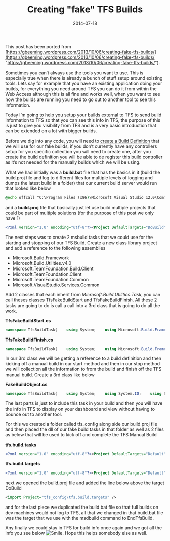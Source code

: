 ﻿---
title: 'Creating "fake" TFS Builds'
date: 2014-07-18
tags: ['VSTS / TFS', 'Adoption Blockers', 'TFS Build']
draft: false
summary: 'This post has been ported from https://gbeeming.wordpress.com/2013/10/06/creating-fake-tfs-builds/.'
---


This post has been ported from [https://gbeeming.wordpress.com/2013/10/06/creating-fake-tfs-builds/](https://gbeeming.wordpress.com/2013/10/06/creating-fake-tfs-builds/ "https://gbeeming.wordpress.com/2013/10/06/creating-fake-tfs-builds/").

Sometimes you can’t always use the tools you want to use. This is especially true when there is already a bunch of stuff setup around existing tools. Lets say for example that you have an existing application doing your builds, for everything you need around TFS you can do it from within the Web Access although this is all fine and works well, when you want to see how the builds are running you need to go out to another tool to see this information.

Today I’m going to help you setup your builds external to TFS to send build information to TFS so that you can see this info in TFS, the purpose of this is just to give you visibility from TFS and is a very basic introduction that can be extended on a lot with bigger builds.

Before we dig into any code, you will need to [create a Build Definition](http://msdn.microsoft.com/en-us/library/ms181716.aspx) that we will use for our fake builds, if you don’t currently have any controllers setup for you specific collection you will need to create one, after you create the build definition you will be able to de register this build controller as it’s not needed for the manually builds which we will be using.

What we had initially was a **build.bat** file that has the basics in it (build the build.proj file and log to different files for multiple levels of logging and dumps the latest build in a folder) that our current build server would run that looked like below

```bat
@echo offcall "C:\Program Files (x86)\Microsoft Visual Studio 12.0\Common7\Tools\VsDevCmd.bat"msbuild build.proj /t:DoBuild /v:d  /fl1 /fl2 /fl3 /fl4 /flp1:logfile=build.log /flp2:logfile=build.errors.log;errorsonly /flp3:logfile=build.warnings.log;warningsonly /flp4:logfile=build.details.log;detailsonly /p:OutputPath=\\GORDON-PC\Demos\drops\TfsFakeBuilds-Latest
```


and a **build.proj** file that basically just let use build multiple projects that could be part of multiple solutions (for the purpose of this post we only have 1)

```xml
<?xml version="1.0" encoding="utf-8"?><Project DefaultTargets="DoBuild" xmlns="http://schemas.microsoft.com/developer/msbuild/2003">  <ItemGroup>    <BuildProject Include="TfsFakeBuilds.sln"/>  </ItemGroup>     <Target Name="DoBuild">    <MSBuild Projects="@(BuildProject)">    </MSBuild>  </Target></Project>
```

The next steps was to create 2 msbuild tasks that we could use for the starting and stopping of our TFS Build. Create a new class library project and add a reference to the following assemblies

- Microsoft.Build.Framework
- Microsoft.Build.Utilities.v4.0
- Microsoft.TeamFoundation.Build.Client
- Microsoft.TeamFoundation.Client
- Microsoft.TeamFoundation.Common
- Microsoft.VisualStudio.Services.Common

Add 2 classes that each inherit from *Microsoft.Build.Utilities.Task*, you can call theses classes TfsFakeBuildStart and TfsFakeBuildFinish. All these 2 tasks are going to do is call a call into a 3rd class that is going to do all the work.

**TfsFakeBuildStart.cs**

```csharp
namespace TfsBuildTask{    using System;    using Microsoft.Build.Framework;    using Microsoft.Build.Utilities;    public class TfsFakeBuildStart : Task    {        [Required]        public string Architecture { get; set; }        [Required]        public string CollectionUri { get; set; }        [Required]        public string Configuration { get; set; }        [Required]        public string DefinitionName { get; set; }        [Required]        public string DetailedLogPath { get; set; }        [Required]        public string DropLocation { get; set; }        [Required]        public string ErrorLogPath { get; set; }        [Required]        public string PathFromBuildRoot { get; set; }        [Required]        public string RegularLogPath { get; set; }        [Required]        public string ServerPath { get; set; }        [Required]        public string TargetNames { get; set; }        [Required]        public string TeamProjectName { get; set; }        [Required]        public string WarningLogPath { get; set; }        public override bool Execute()        {            try            {                base.Log.LogMessage("Tfs Fake Build Starting on '" + this.DefinitionName + "'.");                FakeBuildObject.Instance.Start(this.DetailedLogPath, this.ErrorLogPath, this.WarningLogPath, this.DropLocation, this.RegularLogPath, this.CollectionUri, this.TeamProjectName, this.DefinitionName, this.Configuration, this.PathFromBuildRoot, this.Architecture, this.ServerPath, this.TargetNames);                base.Log.LogMessage("Tfs Fake Build Started on '" + this.DefinitionName + "'.");                return true;            }            catch (Exception ex)            {                base.Log.LogError("Failed to start Fake Build: " + ex);                return false;            }        }        public IBuildEngine BuildEngine { get; set; }        public ITaskHost HostObject { get; set; }    }}
```

**TfsFakeBuildFinish.cs**

```csharp
namespace TfsBuildTask{    using System;    using Microsoft.Build.Framework;    using Microsoft.Build.Utilities;    public class TfsFakeBuildFinish : Task    {        public override bool Execute()        {            try            {                base.Log.LogMessage("Tfs Fake Build Stopping.");                FakeBuildObject.Instance.Stop();                base.Log.LogMessage("Tfs Fake Build Stopped.");                return true;            }            catch(Exception ex)            {                base.Log.LogError("Failed to stop Fake Build: " + ex);                 return false;            }        }        public IBuildEngine BuildEngine { get; set; }        public ITaskHost HostObject { get; set; }    }}
```

In our 3rd class we will be getting a reference to a build definition and then kicking off a manual build in our start method and then in our stop method we will collection all the information to from the build and finish off the TFS manual build. Create a 3rd class like below

**FakeBuildObject.cs**

```csharp
namespace TfsBuildTask{    using System;    using System.IO;    using System.Linq;    using Microsoft.TeamFoundation.Build.Client;    using Microsoft.TeamFoundation.Client;    public class FakeBuildObject    {        private static FakeBuildObject instance;        private string architecture;        private string collectionUri;        private string configuration;        private string definitionName;        private string detailedLogPath;        private string dropLocation;        private string errorLogPath;        private string pathFromBuildRoot;        private string regularLogPath;        private string serverPath;        private string targetNames;        private string teamProjectName;        private string warningLogPath;        private IBuildDefinition buildDefinition;        private IBuildProjectNode buildProjectNode;        private IBuildServer buildServer;        private TfsTeamProjectCollection collection;        private IBuildDetail detail;        private DateTime startTime;        private DateTime endTime;        public static FakeBuildObject Instance        {            get            {                if (instance == null)                {                    instance = new FakeBuildObject();                }                return instance;            }        }        public void Start(string detailedLogPath, string errorLogPath, string warningLogPath, string dropLocation, string regularLogPath, string collectionUri, string teamProjectName, string definitionName, string configuration, string pathFromBuildRoot, string architecture, string serverPath, string targetNames)        {            this.detailedLogPath = detailedLogPath;            this.errorLogPath = errorLogPath;            this.warningLogPath = warningLogPath;            this.dropLocation = dropLocation;            this.regularLogPath = regularLogPath;            this.collectionUri = collectionUri;            this.teamProjectName = teamProjectName;            this.definitionName = definitionName;            this.configuration = configuration;            this.pathFromBuildRoot = pathFromBuildRoot;            this.architecture = architecture;            this.serverPath = serverPath;            this.targetNames = targetNames;            this.startTime = DateTime.Now;            this.collection = TfsTeamProjectCollectionFactory.GetTeamProjectCollection(new Uri(this.collectionUri));            this.buildServer = this.collection.GetService<IBuildServer>();            this.buildDefinition = this.buildServer.GetBuildDefinition(this.teamProjectName, this.definitionName);            this.detail = this.buildDefinition.CreateManualBuild(this.definitionName + " - " + DateTime.Now.ToString("yyyyMMddHHmmss"), this.dropLocation);            this.buildProjectNode = this.detail.Information.AddBuildProjectNode(this.configuration, this.pathFromBuildRoot, this.architecture, this.serverPath, this.startTime, this.targetNames);        }        public void Stop()        {            this.endTime = DateTime.Now;            string[] regularLinesFromLog = ConvertToLines(this.ReadFile(this.regularLogPath));            string[] errorLinesFromLog = ConvertToLines(this.ReadFile(this.errorLogPath));            string[] warningLinesFromLog = ConvertToLines(this.ReadFile(this.warningLogPath));            this.buildProjectNode.CompilationErrors = 0;            this.buildProjectNode.CompilationWarnings = 0;            DateTime nextMessageLogTime = this.startTime;            int timeBetweenMessages = Convert.ToInt32((this.endTime - this.startTime).TotalMilliseconds / regularLinesFromLog.Length);            foreach (string line in regularLinesFromLog)            {                if (!string.IsNullOrEmpty(line))                {                    if (errorLinesFromLog.Contains(line))                    {                        this.buildProjectNode.Node.Children.AddBuildError(line, nextMessageLogTime);                        this.buildProjectNode.CompilationErrors++;                    }                    else if (warningLinesFromLog.Contains(line))                    {                        this.buildProjectNode.Node.Children.AddBuildWarning(line, nextMessageLogTime);                        this.buildProjectNode.CompilationWarnings++;                    }                    else                    {                        this.buildProjectNode.Node.Children.AddBuildMessage(line, BuildMessageImportance.Normal, nextMessageLogTime);                    }                }                nextMessageLogTime.AddMilliseconds(timeBetweenMessages);            }            this.buildProjectNode.Node.Children.AddExternalLink("Detailed Log File", new Uri(this.detailedLogPath));            this.buildProjectNode.Node.Children.AddExternalLink("Error Log File", new Uri(this.errorLogPath));            this.buildProjectNode.Node.Children.AddExternalLink("Warning Log File", new Uri(this.warningLogPath));            this.buildProjectNode.Save();            this.detail.Information.Save();            this.detail.FinalizeStatus(errorLinesFromLog.Length == 1 && string.IsNullOrEmpty(errorLinesFromLog[0]) ? BuildStatus.Succeeded : BuildStatus.Failed);        }        private static string[] ConvertToLines(string sr)        {            return sr.Replace("\r",string.Empty).Split('\n');        }        private string ReadFile(string logPath)        {            using (FileStream fs = new FileStream(logPath, FileMode.Open, FileAccess.Read, FileShare.ReadWrite))            {                using (StreamReader sr = new StreamReader(fs))                {                    return sr.ReadToEnd();                }            }        }    }}
```

The last parts is just to include this task in your build and then you will have the info in TFS to display on your dashboard and view without having to bounce out to another tool.

For this we created a folder called tfs\_config along side our build.proj file and then placed the dll of our fake build tasks in that folder as well as 2 files as below that will be used to kick off and complete the TFS Manual Build

**tfs.build.tasks**

```xml
<?xml version="1.0" encoding="utf-8"?><Project DefaultTargets="Default" xmlns="http://schemas.microsoft.com/developer/msbuild/2003">  <UsingTask AssemblyFile="TfsBuildTask.dll" TaskName="TfsFakeBuildStart" />  <UsingTask AssemblyFile="TfsBuildTask.dll" TaskName="TfsFakeBuildFinish" />  </Project>
```

**tfs.build.targets**

```xml
<?xml version="1.0" encoding="utf-8"?><Project DefaultTargets="Default" xmlns="http://schemas.microsoft.com/developer/msbuild/2003">  <Import Project="tfs.build.tasks" />  <PropertyGroup>    <BuildRoot>\\GORDON-PC\Demos\TfsFakeBuilds\</BuildRoot>    <DropLocation>\\GORDON-PC\Demos\TfsFakeBuilds\</DropLocation>  </PropertyGroup>    <Target Name="StartTfsBuild">    <TfsFakeBuildStart Architecture="x86" CollectionUri="http://TfsServerUri:8080/tfs" Configuration="Debug" DefinitionName="Demo Definition" DetailedLogPath="$(BuildRoot)build.detailed.log" DropLocation="$(DropLocation)" ErrorLogPath="$(BuildRoot)build.errors.log" PathFromBuildRoot="$(BuildRoot)build.bat" RegularLogPath="$(BuildRoot)build.log" ServerPath="$/TfsFakeBuilds/build.bat" TargetNames="Defaults" TeamProjectName="Demos" WarningLogPath="$(BuildRoot)build.warnings.log">          </TfsFakeBuildStart>  </Target>  <Target Name="EndTfsBuild" DependsOnTargets="StartTfsBuild;DoBuild">    <TfsFakeBuildFinish />  </Target></Project>
```

next we opened the build.proj file and added the line below above the target DoBuild

```xml
<import Project="tfs_config\tfs.build.targets" />
```

and for the last piece we duplicated the build.bat file so that full builds on dev machines would not log to TFS, all that we changed in that build.bat file was the target that we use with the msdbuild command to EndTfsBuild.

Any finally we could stay in TFS for build info once again and we got all the info you see below ![Smile](https://gordonbeeming.com/images/emoticons/smile.svg). Hope this helps somebody else as well.


<Figure key="/images/1.jpg" src="/images/1.jpg" alt="" width="0" height="0" caption="" />


<Figure key="/images/2.jpg" src="/images/2.jpg" alt="" width="0" height="0" caption="" />


<Figure key="/images/3.png" src="/images/3.png" alt="" width="0" height="0" caption="" />


<Figure key="/images/4.png" src="/images/4.png" alt="" width="0" height="0" caption="" />

